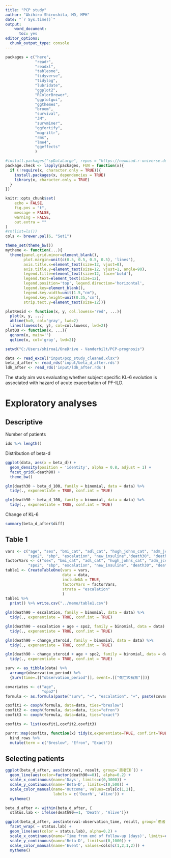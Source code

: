 ```yaml
---
title: "PCP study"
author: "Akihiro Shiroshita, MD, MPH"
date: "`r Sys.time()`"
output: 
    word_document:
      toc: yes
editor_options: 
  chunk_output_type: console
---
```


```r
packages = c("here",
             "readr",
             "readxl",
             "tableone",
             "tidyverse",
             "tidylog",
             "lubridate",
             "ggplot2",
             "RColorBrewer",
             "ggplotgui",
             "ggthemes",
             "broom",
             "survival",
             "JM",
             "survminer",
             "ggfortify",
             "magrittr",
             "rms",
             "lme4",
             "ggeffects"
             )

#install.packages("spDataLarge", repos = "https://nowosad.r-universe.dev")
package.check <- lapply(packages, FUN = function(x){
  if (!require(x, character.only = TRUE)){
    install.packages(x, dependencies = TRUE)
    library(x, character.only = TRUE)
  }
})

knitr::opts_chunk$set(
	echo = FALSE,
	fig.pos = "t",
	message = FALSE,
	warning = FALSE,
	out.extra = ""
)
#rm(list=ls())
cols <- brewer.pal(6, "Set1")

theme_set(theme_bw())
mytheme <- function(...){
  theme(panel.grid.minor=element_blank(),
        plot.margin=unit(c(0.5, 0.5, 0.5, 0.5), 'lines'),
        axis.title.x=element_text(size=12, vjust=0),
        axis.title.y=element_text(size=12, vjust=1, angle=90),
        legend.title=element_text(size=12, face='bold'),
        legend.text=element_text(size=12),
        legend.position='top', legend.direction='horizontal', 
        legend.key=element_blank(),
        legend.key.width=unit(1.5,"cm"),
        legend.key.height=unit(0.35,'cm'),
        strip.text.y=element_text(size=12))}

plotResid <- function(x, y, col.lowess='red', ...){
  plot(x, y, ...)
  abline(h=0, col='gray', lwd=2)
  lines(lowess(x, y), col=col.lowess, lwd=2)}
plotQQ <- function(x, ...){
  qqnorm(x, main='')
  qqline(x, col='gray', lwd=2)}

setwd("C:/Users/shiroa1/OneDrive - Vanderbilt/PCP-prognosis")

data <- read_excel("input/pcp_study_cleaned.xlsx")
beta_d_after <- read_rds('input/beta_d_after.rds')
ldh_after <- read_rds('input/ldh_after.rds')
```

The study aim was evaluating whether subject specific KL-6 evolution is associated with hazard of acute exacerbation of PF-ILD.   

# Exploratory analyses  

## Descriptive  

Number of patients  

```r
ids %>% length()
```

Distribution of beta-d

```r
ggplot(data, aes(x = beta_d)) +
  geom_density(position = 'identity', alpha = 0.8, adjust = 1) +
  facet_grid(~death90) +
  theme_bw()
```

```r
glm(death30 ~ beta_d_100, family = binomial, data = data) %>% 
  tidy(., exponentiate = TRUE, conf.int = TRUE)
```

```r
glm(death90 ~ beta_d_100, family = binomial, data = data) %>% 
  tidy(., exponentiate = TRUE, conf.int = TRUE)
```

Change of KL-6  

```r
summary(beta_d_after$diff)
```

## Table 1

```r
vars <- c("age", "sex", "bmi_cat", "adl_cat", "hugh_johns_cat", "adm_jcs", "bun_cat",
          "spo2", "sbp", "escalation", "new_insuline","death30", "death90")
factorVars <- c("sex", "bmi_cat", "adl_cat", "hugh_johns_cat", "adm_jcs", "bun_cat",
          "spo2", "sbp", "escalation", "new_insuline", "death30", "death90")
table1 <- CreateTableOne(vars = vars,
                         data = data,
                         includeNA = TRUE,
                         factorVars = factorVars,
                         strata = "escalation"
                         )
table1 %>% 
  print() %>% write.csv("../memo/table1.csv")
```

```r
glm(death90 ~ escalation, family = binomial, data = data) %>% 
  tidy(., exponentiate = TRUE, conf.int = TRUE)
```

```r
glm(death90 ~ escalation + age + spo2, family = binomial, data = data) %>% 
  tidy(., exponentiate = TRUE, conf.int = TRUE)
```

```r
glm(death90 ~ change_steroid, family = binomial, data = data) %>% 
  tidy(., exponentiate = TRUE, conf.int = TRUE)
```

```r
glm(death90 ~ change_steroid + age + spo2, family = binomial, data = data) %>% 
  tidy(., exponentiate = TRUE, conf.int = TRUE)
```

```r
surv <- as_tibble(data) %>%
  arrange(observation_period) %>%
  {Surv(time=.[["observation_period"]], event=.[["死亡の有無"]])}

covariates <- c("age",
                "spo2")
formula <- as.formula(paste("surv", "~", "escalation", "+", paste(covariates, collapse = "+")))

coxfit1 <- coxph(formula, data=data, ties="breslow")
coxfit2 <- coxph(formula, data=data, ties="efron")
coxfit3 <- coxph(formula, data=data, ties="exact")

coxfits <- list(coxfit1,coxfit2,coxfit3)

purrr::map(coxfits, function(x) tidy(x,exponentiate=TRUE, conf.int=TRUE) %>% slice(1)) %>%
  bind_rows %>%
  mutate(term = c("Breslow", "Efron", "Exact")) 
```


## Selecting patients  

```r
ggplot(beta_d_after, aes(interval, result, group=`患者ID`)) +
  geom_line(aes(color=factor(death90==0)), alpha=0.2) +
  scale_x_continuous(name='Days', limits=c(0,3000)) +
  scale_y_continuous(name='Beta-D', limits=c(0,500)) + 
  scale_color_manual(name='Outcome', values=cols[c(1,2)],
                     labels = c('Dearh', 'Alive')) +
  mytheme()
```

```r
beta_d_after <- within(beta_d_after, {
  status.lab <- ifelse(death90==1, 'Death', 'Alive')})

ggplot(beta_d_after, aes(interval-observation_time, result, group=`患者ID`)) +
  facet_wrap( ~ status.lab) +
  geom_line(aes(color = status.lab), alpha=0.2) +
  scale_x_continuous(name='Time from end of follow-up (days)', limits=c(-100,0)) +
  scale_y_continuous(name='Beta-D', limits=c(0,1000)) + 
  scale_color_manual(name='Event', values=cols[c(1,2,1,2)]) +
  mytheme()
```

